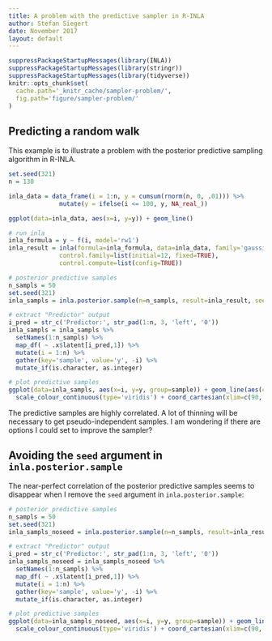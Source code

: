 ```yaml
---
title: A problem with the predictive sampler in R-INLA
author: Stefan Siegert
date: November 2017
layout: default
---
```




```r
suppressPackageStartupMessages(library(INLA))
suppressPackageStartupMessages(library(stringr))
suppressPackageStartupMessages(library(tidyverse))
knitr::opts_chunk$set(
  cache.path='_knitr_cache/sampler-problem/',
  fig.path='figure/sampler-problem/'
)
```

## Predicting a random walk

This example is to illustrate a problem with the posterior predictive sampling algorithm in R-INLA.

```r
set.seed(321)
n = 130

inla_data = data_frame(i = 1:n, y = cumsum(rnorm(n, 0, .01))) %>% 
              mutate(y = ifelse(i <= 100, y, NA_real_))

ggplot(data=inla_data, aes(x=i, y=y)) + geom_line()
```

```r
# run inla 
inla_formula = y ~ f(i, model='rw1')
inla_result = inla(formula=inla_formula, data=inla_data, family='gaussian', 
              control.family=list(initial=12, fixed=TRUE),
              control.compute=list(config=TRUE))

# posterior predictive samples
n_sampls = 50
set.seed(321)
inla_sampls = inla.posterior.sample(n=n_sampls, result=inla_result, seed=123) 

# extract "Predictor" output
i_pred = str_c('Predictor:', str_pad(1:n, 3, 'left', '0'))
inla_sampls = inla_sampls %>% 
  setNames(1:n_sampls) %>%
  map_df( ~ .x$latent[i_pred,1]) %>%
  mutate(i = 1:n) %>%
  gather(key='sample', value='y', -i) %>%
  mutate_if(is.character, as.integer)

# plot predictive samples
ggplot(data=inla_sampls, aes(x=i, y=y, group=sample)) + geom_line(aes(colour=sample)) +
  scale_colour_continuous(type='viridis') + coord_cartesian(xlim=c(90, n))
```

The predictive samples are highly correlated. 
A lot of thinning will be necessary to get pseudo-independent samples.
I am wondering if there are options I could set to improve the sampler? 


## Avoiding the `seed` argument in `inla.posterior.sample`

The near-perfect correlation of the posterior predictive samples seems to disappear when I remove the `seed` argument in `inla.posterior.sample`:

```r
# posterior predictive samples
n_sampls = 50
set.seed(321)
inla_sampls_noseed = inla.posterior.sample(n=n_sampls, result=inla_result) 

# extract "Predictor" output
i_pred = str_c('Predictor:', str_pad(1:n, 3, 'left', '0'))
inla_sampls_noseed = inla_sampls_noseed %>% 
  setNames(1:n_sampls) %>%
  map_df( ~ .x$latent[i_pred,1]) %>%
  mutate(i = 1:n) %>%
  gather(key='sample', value='y', -i) %>%
  mutate_if(is.character, as.integer)

# plot predictive samples
ggplot(data=inla_sampls_noseed, aes(x=i, y=y, group=sample)) + geom_line(aes(colour=sample)) +
  scale_colour_continuous(type='viridis') + coord_cartesian(xlim=c(90, n))
```


